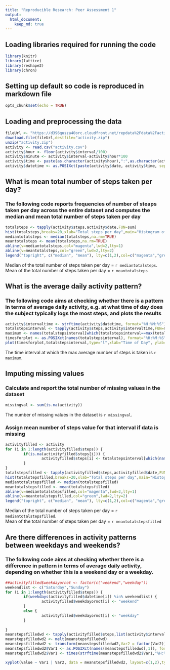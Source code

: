 ```yaml
---
title: "Reproducible Research: Peer Assessment 1"
output: 
  html_document:
    keep_md: true
---
```

## Loading libraries required for running the code
```r
library(knitr)
library(lattice)
library(reshape2)
library(chron) 
```

## Setting up default so code is reproduced in markdown file
```r
opts_chunk$set(echo = TRUE)
```

## Loading and preprocessing the data
``` r
fileUrl <- "https://d396qusza40orc.cloudfront.net/repdata%2Fdata%2Factivity.zip"
download.file(fileUrl,destfile="activity.zip")
unzip("activity.zip")
activity <- read.csv("activity.csv")
activity$hour <- floor(activity$interval/100)
activity$minute <- activity$interval-activity$hour*100
activity$time <- paste(as.character(activity$hour),":",as.character(activity$minute),sep="")
activity$datetime <- as.POSIXct(paste(activity$date, activity$time, sep=" "), format="%Y-%m-%d %H:%M")
```
## What is mean total number of steps taken per day?
### The following code reports frequencies of number of steaps taken per day across the entire dataset and computes the median and mean total number of steps taken per day

``` r
totalsteps <- tapply(activity$steps,activity$date,FUN=sum)
hist(totalsteps,breaks=20,xlab="Total steps per day",main="Histogram of total steps per day")
mediantotalsteps <- median(totalsteps,na.rm=TRUE)
meantotalsteps <- mean(totalsteps,na.rm=TRUE)
abline(v=mediantotalsteps,col="magenta",lwd=2,lty=1)
abline(v=meantotalsteps,col="green",lwd=2,lty=2)
legend("topright", c("median", "mean"), lty=c(1,2),col=c("magenta","green"))
```

Median of the total number of steps taken per day = `r mediantotalsteps`.  
Mean of the total number of steps taken per day = `r meantotalsteps`

## What is the average daily activity pattern?
### The following code aims at checking whether there is a pattern in terms of average daily activity, e.g. at what time of day does the subject typically logs the most steps, and plots the results

``` r
activity$intervaltime <- strftime(activity$datetime, format="%H:%M:%S")
totalstepsinterval <- tapply(activity$steps,activity$intervaltime,FUN=mean,na.rm=TRUE)
maximum <- names(totalstepsinterval[which(totalstepsinterval==max(totalstepsinterval))])
timesforplot <- as.POSIXct(names(totalstepsinterval), format="%H:%M:%S")
plot(timesforplot,totalstepsinterval,type="l",xlab="Time of Day", ylab="Average Number of Steps per Day",main="Average number of steps taken")
```

The time interval at which the max average number of steps is taken is `r maximum`.

## Imputing missing values
### Calculate and report the total number of missing values in the dataset

``` r
missingval <- sum(is.na(activity))
```
The number of missing values in the dataset is `r missingval`.

### Assign mean number of steps value for that interval if data is missing

``` r
activityfilled <- activity
for (i in 1:length(activityfilled$steps)) {
        if(is.na(activityfilled$steps[i])) {
                activityfilled$steps[i] <- totalstepsinterval[which(names(totalstepsinterval)==activityfilled$intervaltime[i])]
        }        
}
totalstepsfilled <- tapply(activityfilled$steps,activityfilled$date,FUN=sum)
hist(totalstepsfilled,breaks=20,xlab="Total steps per day",main="Histogram of total steps per day with NA filled")
mediantotalstepsfilled <- median(totalstepsfilled)
meantotalstepsfilled <- mean(totalstepsfilled)
abline(v=mediantotalstepsfilled,col="magenta",lwd=2,lty=1)
abline(v=meantotalstepsfilled,col="green",lwd=2,lty=2)
legend("topright", c("median", "mean"), lty=c(1,2),col=c("magenta","green"))
```


Median of the total number of steps taken per day = `r mediantotalstepsfilled`.  
Mean of the total number of steps taken per day = `r meantotalstepsfilled`

## Are there differences in activity patterns between weekdays and weekends?
### The following code aims at checking whether there is a difference in pattern in terms of average daily activity, depending on whether this is a weekend day or a weekday.

```r
##activityfilled$weekdayornot <- factor(c("weekend","weekday"))
weekendlist <- c("Saturday","Sunday")
for (i in 1:length(activityfilled$steps)) {
        if(weekdays(activityfilled$datetime[i]) %in% weekendlist) {
                activityfilled$weekdayornot[i] <- "weekend"
        }   
        else {
                activityfilled$weekdayornot[i] <- "weekday"
        }
        
}
meanstepsfilledwd <- tapply(activityfilled$steps,list(activity$intervaltime,activityfilled$weekdayornot),FUN=mean)
meanstepsfilledwd2 <- melt(meanstepsfilledwd)
meanstepsfilledwd2 <- transform(meanstepsfilledwd2,Var2 = factor(Var2))
meanstepsfilledwd2$Var1 <- as.POSIXct(names(meanstepsfilledwd[,1]), format="%H:%M")
meanstepsfilledwd2$Var1 <- times(strftime(meanstepsfilledwd2$Var1,"%H:%M:%S"))

xyplot(value ~ Var1 | Var2, data = meanstepsfilledwd2, layout=c(1,2),type="l",xlab="Time of Day",ylab="Average Number of Steps per Day",xlim=c(meanstepsfilledwd2$Var1[1],meanstepsfilledwd2$Var1[length(meanstepsfilledwd2$Var1)]),main="Average number of steps taken")

```
